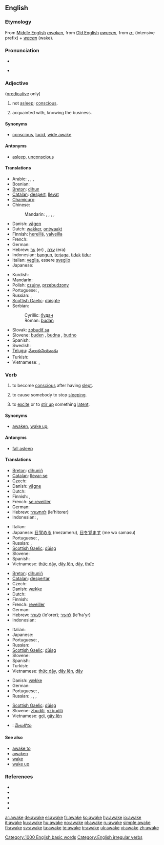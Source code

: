 ==English==

===Etymology===
From [[Middle English]] ''[[awaken]]'', from [[Old English]] ''[[awacan]]'', from ''[[a-]]'' (intensive prefix) + ''[[wacan]]'' (wake).

===Pronunciation===
* {{IPA|/əˈweɪk/}}
* {{audio|en-us-awake.ogg|Audio (US)}}
*: {{rhymes|eɪk}}

===Adjective===
{{en-adj}} ([[predicative]] only)

# not [[asleep]]; [[conscious]].
# {{vulgar}} acquainted with, knowing the business.

====Synonyms====
* {{sense|conscious}} [[conscious]], [[lucid]], [[wide awake]]

====Antonyms====
* {{sense|conscious}} [[asleep]], [[unconscious]]

====Translations====
{{trans-top|conscious}}
* Arabic: {{t|ar|مستيقظ|tr=mustayqiZ|sc=Arab}},  {{t|ar|ساهد|tr=saahid|sc=Arab}},  {{t|ar|يقظ|tr=yaqiZ|sc=Arab}},  {{t|ar|متنبه|tr=mutanabbih|sc=Arab}}
* Bosnian: {{t-|bs|budan|m}}
* [[Breton]]: [[dihun]]
* [[Catalan]]: [[despert]], [[llevat]]
* [[Chamicuro]]: {{tø|ccc|ikakwi'ti}}
* Chinese:
*: Mandarin: {{t|zh|醒着 xǐngzhe|sc=Hani}},  {{t|zh|醒覺|sc=Hani}},  {{t|zh|醒覺|sc=Hani}},  {{t|zh|醒觉|tr=xǐngjué|sc=Hani}},  {{t|zh|清醒|tr=qīngxǐng|sc=Hani}}
* Danish: [[vågen]]
* Dutch: [[wakker]], [[ontwaakt]]
* Finnish: [[hereillä]], [[valveilla]]
* French: {{t+|fr|éveillé}}
* German: {{t+|de|wach}}
* Hebrew: [[ער]] (er) {{m}}, [[ערה]] (era) {{f}}
* Indonesian: [[bangun]], [[jaga|terjaga]], [[tidak]] [[tidur]]
* Italian: [[veglia]], essere [[sveglio]]
* Japanese: {{t|ja|目が覚めて|tr=me-ga samete|sc=Jpan}}
{{trans-mid}}
* Kurdish: {{t|ku|به‌خه‌به‌ر|tr=bexeber|sc=ku-Arab}}
* Mandarin: {{t|zh|醒着|tr=xǐngzhe|sc=Hani}}
* Polish: [[czujny]], [[przebudzony]]
* Portuguese: {{t+|pt|desperto}}, {{t+|pt|acordado}}
* Russian: {{t|ru|бодрствующий|tr=bódrstvujuščij|sc=Cyrl}}, {{t|ru|проснувшийся|tr=prosnúvšijsja|sc=Cyrl}}
* [[Scottish Gaelic]]: [[dùisgte]]
* Serbian:
*: Cyrillic: [[будан#Serbian|будан]] {{m}}
*: Roman: [[budan#Serbian|budan]] {{m}}
* Slovak: [[zobudiť sa]]
* Slovene: [[buden]] {{m}}, [[budna]] {{f}}, [[budno]] {{n}}
* Spanish: {{t+|es|despierto}}
* Swedish: {{t+|sv|vaken}}
* [[Telugu]]: [[మేలుకునియుండు]]
* Turkish: {{t|tr|uyanık}}
* Vietnamese: {{t+|vi|thức|xs=Vietnamese}}, {{t+|vi|thức dậy|xs=Vietnamese}}
{{trans-bottom}}

===Verb===
{{en-verb|awakes|awaking|'''[[awoke]]''' ''or'' '''[[awaked]]'''|'''[[awoken]]''' ''or'' '''[[awaked]]'''}}

# {{intransitive}} to become [[conscious]] after having [[sleep|slept]].
# {{transitive}} to cause somebody to stop [[sleep|sleeping]].
# {{transitive}} to [[excite]] or to [[stir up]] something [[latent]].

====Synonyms====
* {{sense|to gain consciousness}} [[awaken]], [[wake up]],

====Antonyms====
* {{sense|to gain consciousness}} [[fall asleep]]

====Translations====
{{trans-top|to gain consciousness}}
* [[Breton]]: [[dihuniñ]]
* [[Catalan]]: [[llevar-se]]
* Czech: {{t-|cs|vzbudit se}}
* Danish: [[vågne]]
* Dutch: {{t+|nl|ontwaken}}
* Finnish: {{t-|fi|herätä}}, {{t-|fi|havahtua}}
* French: [[se reveiller]]
* German: {{t+|de|aufwachen}}
* Hebrew: [[להתעורר]] (le'hitorer)
* Indonesian: {{t-|id|bangun|xs=Indonesian}}, {{t+|id|jaga|alt=terjaga|xs=Indonesian}}
{{trans-mid}}
* Italian: {{t+|it|svegliarsi}}
* Japanese: [[目覚める]] (mezameru), [[目を覚ます]] (me wo samasu)
* Portuguese: {{t+|pt|acordar}}, {{t+|pt|despertar}}
* Russian: {{t|ru|просыпаться|tr=prosypát'sja|sc=Cyrl}}, {{t|ru|пробуждаться|tr=probuždát'sja|sc=Cyrl}}
* [[Scottish Gaelic]]: [[dùisg]]
* Slovene: {{t+|sl|zbuditi se}}
* Spanish: {{t+|es|despertarse}}
* Vietnamese: [[thức dậy]], [[dậy lên]], [[dậy]], [[thức]]
{{trans-bottom}}

{{trans-top|to cause someone to stop sleeping}}
* [[Breton]]: [[dihuniñ]]
* [[Catalan]]: [[despertar]]
* Czech: {{t-|cs|vzbudit}}
* Danish: [[vække]]
* Dutch: {{t+|nl|wekken}}
* Finnish: {{t+|fi|herättää}}
* French: [[reveiller]]
* German: {{t+|de|aufwecken}}
* Hebrew: [[לעורר]] (le'orer); [[להעיר]] (le'ha'yr)
* Indonesian: {{t-|id|bangun|alt=membangunkan|xs=Indonesian}}
{{trans-mid}}
* Italian: {{t+|it|svegliare}}
* Japanese: {{t-|ja|起こす|tr=okosu|sc=Jpan}}
* Portuguese: {{t+|pt|despertar}}, {{t+|pt|acordar}}
* Russian: {{t+|ru|будить|tr=budít’|sc=Cyrl}}
* [[Scottish Gaelic]]: [[dùisg]]
* Slovene: {{t+|sl|zbuditi}}
* Spanish: {{t-|es|despertar}}
* Turkish: {{t|tr|uyandırmak}}
* Vietnamese: [[thức dậy]], [[dậy lên]], [[dậy]]
{{trans-bottom}}

{{trans-top|to excite something latent}}
* Danish: [[vække]]
* German: {{t-|de|erwecken}}
* Portuguese: {{t+|pt|despertar}}, {{t+|pt|acordar}}
* Russian: {{t|ru|пробуждать|tr=probuždát'|sc=Cyrl}}, {{t+|ru|будить|tr=budít’|sc=Cyrl}}, {{t+|ru|вызывать|tr=vyzyvát’|sc=Cyrl}}, {{t|ru|возбуждать|tr=vozbuždát'|sc=Cyrl}}
{{trans-mid}}
* [[Scottish Gaelic]]: [[dùisg]]
* Slovene: [[zbuditi]], [[vzbuditi]]
* Vietnamese: [[gợi]], [[gây lên]]
{{trans-bottom}}

{{checktrans-top}}
* {{ttbc|Telugu}}: [[మేలుకొను]]
{{trans-bottom}}

====See also====
* [[awake to]]
* [[awaken]]
* [[wake]]
* [[wake up]]

===References===
* {{R:American Heritage 2000|awake}}
* {{R:Dictionary.com|awake}}
* {{R:WordNet 2003|awake}}
* {{R:Century 1911}}
* {{R:Webster 1913}}

[[Category:1000 English basic words]]
[[Category:English irregular verbs]]

[[ar:awake]]
[[de:awake]]
[[el:awake]]
[[fr:awake]]
[[ko:awake]]
[[hy:awake]]
[[io:awake]]
[[it:awake]]
[[ku:awake]]
[[hu:awake]]
[[no:awake]]
[[pl:awake]]
[[ru:awake]]
[[simple:awake]]
[[fi:awake]]
[[sv:awake]]
[[ta:awake]]
[[te:awake]]
[[tr:awake]]
[[uk:awake]]
[[vi:awake]]
[[zh:awake]]